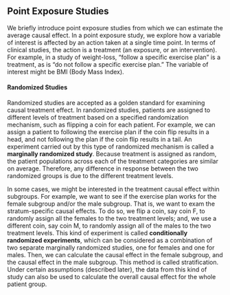 ## Point Exposure Studies  

We briefly introduce point exposure studies from which we can estimate the average causal effect. In a point exposure study, we explore how a variable of interest is affected by an action taken at a single time point. In terms of clinical studies, the action is a treatment (an exposure, or an intervention). For example, in a study of weight-loss, "follow a specific exercise plan" is a treatment, as is "do not follow a specific exercise plan." The variable of interest might be BMI (Body Mass Index).

#### Randomized Studies  
Randomized studies are accepted as a golden standard for examining causal treatment effect. In randomized studies, patients are assigned to different levels of treatment based on a specified randomization mechanism, such as flipping a coin for each patient. For example, we can assign a patient to following the exercise plan if the coin flip results in a head, and not following the plan if the coin flip results in a tail. An experiment carried out by this type of randomized mechanism is called a **marginally randomized study**. Because treatment is assigned as random, the patient populations across each of the treatment categories are similar on average. Therefore, any difference in response between the two randomized groups is due to the different treatment levels.

In some cases, we might be interested in the treatment causal effect within subgroups. For example, we want to see if the exercise plan works for the female subgroup and/or the male subgroup. That is, we want to exam the stratum-specific causal effects. To do so, we flip a coin, say coin F, to randomly assign all the females to the two treatment levels; and, we use a different coin, say coin M, to randomly assign all of the males to the two treatment levels. This kind of experiment is called **conditionally randomized experiments**, which can be considered as a combination of two separate marginally randomized studies, one for females and one for males. Then, we can calculate the causal effect in the female subgroup, and the causal effect in the male subgroup. This method is called stratification. Under certain assumptions (described later), the data from this kind of study can also be used to calculate the overall causal effect for the whole patient group.
